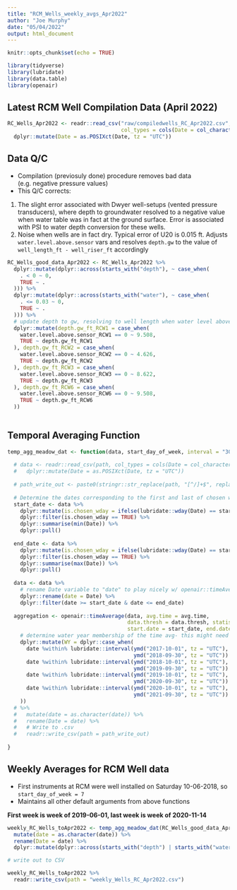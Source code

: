 ```yaml
---
title: "RCM_Wells_weekly_avgs_Apr2022"
author: "Joe Murphy"
date: "05/04/2022"
output: html_document
---
```


```r
knitr::opts_chunk$set(echo = TRUE)
```

```r
library(tidyverse)
library(lubridate)
library(data.table)
library(openair)
```

## Latest RCM Well Compilation Data (April 2022)

```r

RC_Wells_Apr2022 <- readr::read_csv("raw/compiledwells_RC_Apr2022.csv", 
                                    col_types = cols(Date = col_character(), .default = col_double())) %>% 
  dplyr::mutate(Date = as.POSIXct(Date, tz = "UTC"))

```

## Data Q/C

* Compilation (previosuly done) procedure removes bad data (e.g. negative pressure values)
* This Q/C corrects:

1. The slight error associated with Dwyer well-setups (vented pressure transducers), where depth to groundwater resolved to a negative value when water table was in fact at the ground surface. Error is associated with PSI to water depth conversion for these wells.
2. Noise when wells are in fact dry. Typical error of U20 is 0.015 ft. Adjusts `water.level.above.sensor` vars and resolves `depth.gw` to the value of `well_length_ft - well_riser_ft` accordingly

```r

RC_Wells_good_data_Apr2022 <- RC_Wells_Apr2022 %>%
  dplyr::mutate(dplyr::across(starts_with("depth"), ~ case_when(
    . < 0 ~ 0,
    TRUE ~ .
  ))) %>% 
  dplyr::mutate(dplyr::across(starts_with("water"), ~ case_when(
    . <= 0.03 ~ 0,
    TRUE ~ .
  ))) %>% 
  # update depth to gw, resolving to well length when water level above sensor is 0
  dplyr::mutate(depth.gw_ft_RCW1 = case_when(
    water.level.above.sensor_RCW1 == 0 ~ 9.508,
    TRUE ~ depth.gw_ft_RCW1
  ), depth.gw_ft_RCW2 = case_when(
    water.level.above.sensor_RCW2 == 0 ~ 4.626,
    TRUE ~ depth.gw_ft_RCW2
  ), depth.gw_ft_RCW3 = case_when(
    water.level.above.sensor_RCW3 == 0 ~ 8.622,
    TRUE ~ depth.gw_ft_RCW3
  ), depth.gw_ft_RCW6 = case_when(
    water.level.above.sensor_RCW6 == 0 ~ 9.508,
    TRUE ~ depth.gw_ft_RCW6
  ))
  
```

## Temporal Averaging Function

```r

temp_agg_meadow_dat <- function(data, start_day_of_week, interval = "30 min", avg.time = "7 day", data.thresh = 50, statistic = "mean"){
  
  # data <- readr::read_csv(path, col_types = cols(Date = col_character(), .default = col_double())) %>% 
  #   dplyr::mutate(Date = as.POSIXct(Date, tz = "UTC"))
  
  # path_write_out <- paste0(stringr::str_replace(path, "[^/]+$", replacement = ""), file_name_write)
  
  # Determine the dates corresponding to the first and last of chosen weekday (start date for averaging) present in data
  start_date <- data %>% 
    dplyr::mutate(is.chosen_wday = ifelse(lubridate::wday(Date) == start_day_of_week, T, F)) %>%
    dplyr::filter(is.chosen_wday == TRUE) %>% 
    dplyr::summarise(min(Date)) %>% 
    dplyr::pull()
  
  end_date <- data %>% 
    dplyr::mutate(is.chosen_wday = ifelse(lubridate::wday(Date) == start_day_of_week - 1, T, F)) %>%
    dplyr::filter(is.chosen_wday == TRUE) %>% 
    dplyr::summarise(max(Date)) %>% 
    dplyr::pull()
  
  data <- data %>% 
    # rename Date variable to "date" to play nicely w/ openair::timeAverage
    dplyr::rename(date = Date) %>% 
    dplyr::filter(date >= start_date & date <= end_date)
  
  aggregation <- openair::timeAverage(data, avg.time = avg.time, 
                                      data.thresh = data.thresh, statistic = statistic,
                                      start.date = start_date, end.date = end_date, interval = interval) %>% 
    # determine water year membership of the time avg- this might need to be tweaked
    dplyr::mutate(WY = dplyr::case_when(
      date %within% lubridate::interval(ymd("2017-10-01", tz = "UTC"), 
                                        ymd("2018-09-30", tz = "UTC")) ~ 2018,
      date %within% lubridate::interval(ymd("2018-10-01", tz = "UTC"), 
                                        ymd("2019-09-30", tz = "UTC")) ~ 2019,
      date %within% lubridate::interval(ymd("2019-10-01", tz = "UTC"), 
                                        ymd("2020-09-30", tz = "UTC")) ~ 2020,
      date %within% lubridate::interval(ymd("2020-10-01", tz = "UTC"), 
                                        ymd("2021-09-30", tz = "UTC")) ~ 2021,
    )) 
  # %>% 
  #   mutate(date = as.character(date)) %>% 
  #   rename(Date = date) %>%  
  #   # Write to .csv
  #   readr::write_csv(path = path_write_out)
  
}

```

## Weekly Averages for RCM Well data

* First instruments at RCM were well installed on Saturday 10-06-2018, so `start_day_of_week = 7`
* Maintains all other default arguments from above functions

**First week is week of 2019-06-01, last week is week of 2020-11-14**

```r

weekly_RC_Wells_toApr2022 <- temp_agg_meadow_dat(RC_Wells_good_data_Apr2022, interval = "30 min", start_day_of_week = 7) %>% 
  mutate(date = as.character(date)) %>%
  rename(Date = date) %>%
  dplyr::mutate(dplyr::across(starts_with("depth") | starts_with("water"), ~ round(., digits = 3)))

# write out to CSV

weekly_RC_Wells_toApr2022 %>% 
  readr::write_csv(path = "weekly_Wells_RC_Apr2022.csv")


```
